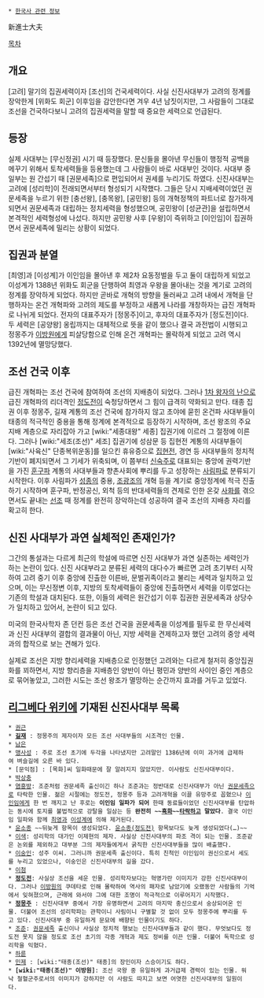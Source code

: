  * [[한국사 관련 정보]]

新進士大夫

[[목차]]
== 개요 ==
[고려] 말기의 집권세력이자 [조선]의 건국세력이다.
사실 신진사대부가 고려의 정계를 장악한게 [위화도 회군] 이후임을 감안한다면 겨우 4년 남짓이지만, 그 사람들이 그대로 조선을 건국하다보니 고려의 집권세력을 말할 때 중요한 세력으로 언급된다.

== 등장 ==
실제 사대부는 [무신정권] 시기 때 등장했다. 문신들을 몰아낸 무신들이 행정적 공백을 메꾸기 위해서 토착세력들을 등용했는데 그 사람들이 바로 사대부인 것이다. 사대부 중 일부는 원 간섭기 때 [권문세족]으로 편입되어서 권세를 누리기도 하였다.
신진사대부는 고려에 [성리학]이 전래되면서부터 형성되기 시작했다. 그들은 당시 지배세력이었던 권문세족을 누르기 위한 [충선왕], [충목왕], [공민왕] 등의 개혁정책의 파트너로 참가하게 되면서 권문세족과 대립하는 정치세력을 형성했으며, 공민왕이 [성균관]을 설립하면서 본격적인 세력형성에 나섰다. 하지만 공민왕 사후 [우왕]이 즉위하고 [이인임]이 집권하면서 권문세족에 밀리는 상황이 되었다.

== 집권과 분열 ==
[최영]과 [이성계]가 이인임을 몰아낸 후 제2차 요동정벌을 두고 둘이 대립하게 되었고 이성계가 1388년 위화도 회군을 단행하여 최영과 우왕을 몰아내는 것을 계기로 고려의 정계를 장악하게 되었다. 하지만 곧바로 개혁의 방향을 둘러싸고 고려 내에서 개혁을 단행하자는 온건 개혁파와 고려의 제도를 부정하고 새롭게 나라를 개창하자는 급진 개혁파로 나뉘게 되었다. 전자의 대표주자가 [정몽주]이고, 후자의 대표주자가 [정도전]이다. 두 세력은 [공양왕] 옹립까지는 대체적으로 뜻을 같이 했으나 결국 과전법이 시행되고 정몽주가 [[태종(조선)|이방원]]에게 피살당함으로 인해 온건 개혁파는 몰락하게 되었고 고려 역시 1392년에 멸망당했다.

== 조선 건국 이후 ==
급진 개혁파는 조선 건국에 참여하여 조선의 지배층이 되었다. 그러나 [[1차 왕자의 난]]으로 급진 개혁파의 리더격인 [[정도전]]이 숙청당하면서 그 힘이 급격히 약화되고 만다. 태종 집권 이후 정몽주, 길재 계통의 조선 건국에 참가하지 않고 초야에 묻힌 온건파 사대부들이 태종의 적극적인 중용을 통해 정계에 본격적으로 등장하기 시작하며, 조선 왕조의 주요 지배 계층으로 자리잡아 가고 [wiki:"세종대왕" 세종] 집권기에 이르러 그 절정에 이른다. 그러나 [wiki:"세조(조선)" 세조] 집권기에 성삼문 등 집현전 계통의 사대부들이 [wiki:"사육신" 단종복위운동]를 일으킨 휴유증으로 [[집현전]], 경연 등 사대부들의 정치적 기반이 폐지되면서 그 기세가 위축되며, 이 쯤부터 [[신숙주]]로 대표되는 중앙에 권력기반을 가진 [[훈구파]] 계통의 사대부들과 향촌사회에 뿌리를 두고 성장하는 [[사림파]]로 분류되기 시작한다. 이후 사림파가 [[성종#s-2|성종]]의 중용, [[조광조]]의 개혁 등을 계기로 중앙정계에 적극 진출하기 시작하며 훈구파, 반정공신, 외척 등의 반대세력들의 견제로 인한 온갖 [[사화]]를 겪으면서도 끝내는 [[선조]] 때 정계를 완전히 장악하는데 성공하여 결국 조선의 지배층 자리를 확고히 한다.

== 신진 사대부가 과연 실체적인 존재인가? ==
그간의 통설과는 다르게 최근의 학설에 따르면 신진 사대부가 과연 실존하는 세력인가 하는 논란이 있다. 신진 사대부라고 분류된 세력의 대다수가 빠르면 고려 초기부터 시작하여 고려 중기 이후 중앙에 진출한 이른바, 문벌귀족이라고 불리는 세력과 일치하고 있으며, 이는 무신정변 이후, 지방의 토착세력들이 중앙에 진출하면서 세력을 이루었다는 기존의 학설과 대치된다. 또한, 이들의 세력은 원간섭기 이후 집권한 권문세족과 상당수가 일치하고 있어서, 논란이 되고 있다. 

미국의 한국사학자 존 던컨 등은 조선 건국을 권문세족을 이성계를 필두로 한 무신세력과 신진 사대부의 결합의 결과물이 아닌, 지방 세력을 견제하고자 했던 고려의 중앙 세력과의 합작으로 보는 견해가 있다.

실제로 조선은 지방 향리세력을 지배층으로 인정했던 고려와는 다르게 철저히 중앙집권화를 꾀하면서, 지방 향리층을 지배층인 양반이 아닌 평민과 양반의 사이인 중인 계층으로 묶어놓았고, 그러한 시도는 조선 왕조가 멸망하는 순간까지 효과를 거두고 있었다.


== [[리그베다 위키]]에 기재된 신진사대부 목록 ==
 * [[권근]]
 * '''[[길재]]''' : 정몽주의 제자이자 모든 조선 사대부들의 시조격인 인물. 
 * [[남은]]
 * [[맹사성]] : 주로 조선 초기에 두각을 나타냈지만 고려말인 1386년에 이미 과거에 급제하여 벼슬길에 오른 바 있다.
 * [문익점] : [목화]씨 일화때문에 잘 알려지지 않았지만. 이사람도 신진사대부이다.
 * [[박상충]]
 * [[염흥방]]: 조준처럼 권문세족 출신이긴 하나 조준과는 정반대로 신진사대부가 아닌 [[권문세족]]으로 타락한 인물. 젊은 시절에는 정도전, 정몽주 등과 고려개혁을 이끌 유망주로 꼽혔으나 [[이인임]]에게 한 번 깨지고 난 후로는 '''이인임 일파가 되어''' 한때 동료들이었던 신진사대부를 탄압하는 동시에 토지를 불법적으로 강탈을 일삼는 등 '''완전히 ~~[[흑화]]~~[[타락]]하고 말았다'''. 결국 이인임 일파와 함께 [[최영]]과 [[이성계]]에 의해 제거된다.
 * [[윤소종]] ~~뒤늦게 항목이 생성되었다. [[윤소종(정도전)]] 항목보다도 늦게 생성되었다(…)~~
 * [[이색]]: 성리학의 대가인 이제현의 제자. 사실상 신진사대부의 파조 격이 되는 인물. 조준같은 논외를 제외하고 대부분 그의 제자들에게서 굵직한 신진사대부들을 많이 배출했다.
 * [[이숭인]]: 성주 이씨. 그러니까 권문세족 출신이다. 특히 친척인 이인임이 권신으로서 세도를 누리고 있었으나, 이숭인은 신진사대부의 길을 갔다. 
 * [[이첨]]
 * '''[[정도전]]''': 사실상 조선을 세운 인물. 성리학자보다는 혁명가란 이미지가 강한 신진사대부이다. 그러나 [[태종(조선)|이방원]]의 쿠데타로 인해 몰락하여 역사의 패자로 남았기에 오랬동안 사람들의 기억에서 잊혀졌으며, 근래에 와서야 그에 대한 조명이 적극적으로 이루어지기 시작했다. 
 * '''[[정몽주]]''' : 신진사대부 중에서 가장 유명하면서 고려의 마지막 충신으로서 숭상되어온 인물. 더불어 조선의 성리학파는 관학이니 사림이니 구별할 것 없이 모두 정몽주에 뿌리를 두고 있다. 신진사대부 중 유일하게 문묘에 배향된 인물이기도 하다.
 * [[조준(조선)|조준]]: [[권문세족]] 출신이나 사실상 정치적 행보는 신진사대부들과 같이 했다. 무엇보다도 정도전 못지 않을 정도로 조선 초기의 각종 개혁과 제도 정비를 이끈 인물. 더불어 독학으로 성리학을 익혔다.
 * [[하륜]]
 * [[민제]] : [wiki:"태종(조선)" 태종]의 장인이자 스승이기도 하다.
 * '''[wiki:"태종(조선)" 이방원]''': 조선 국왕 중 유일하게 과거급제 경력이 있는 인물. 워낙 철혈군주로서의 이미지가 강하지만 이 사람도 따지고 보면 어엿한 신진사대부의 일원이다.  
